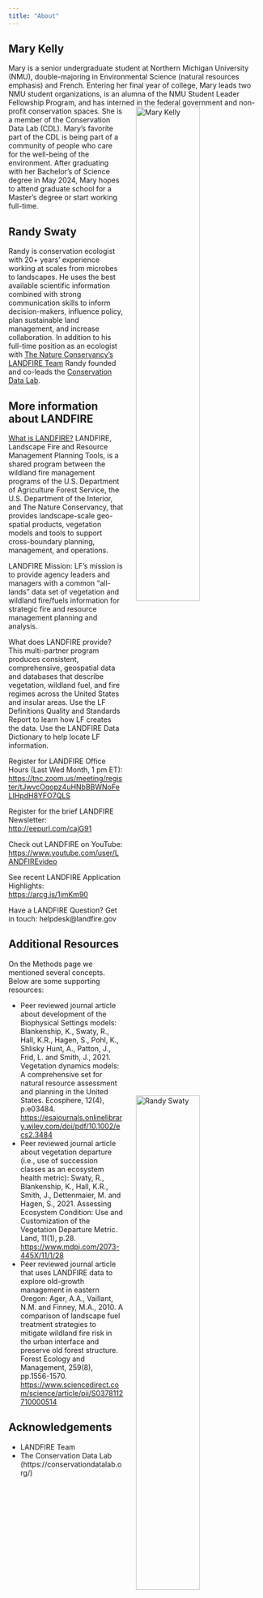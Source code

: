 ```yaml
---
title: "About"
---
```


## Mary Kelly
Mary is a senior undergraduate student at Northern Michigan University (NMU), double-majoring in Environmental Science (natural resources emphasis) and French. Entering her final year of college, Mary leads two NMU student organizations, is an alumna of the NMU Student Leader Fellowship Program, and has interned in the federal government and non-profit conservation spaces. ![Mary Kelly](assets/Mary_HeadshotF23_Horizontal.jpg){style="float:right; margin-left: 5%; fig-align:right; width:50%;" fig-alt="\""} She is a member of the Conservation Data Lab (CDL). Mary's favorite part of the CDL is being part of a community of people who care for the well-being of the environment. After graduating with her Bachelor's of Science degree in May 2024, Mary hopes to attend graduate school for a Master’s degree or start working full-time.


## Randy Swaty
Randy is conservation ecologist with 20+ years’ experience working at scales from microbes to landscapes.  He uses the best available scientific information combined with strong communication skills to inform decision-makers, influence policy, plan sustainable land management, and increase collaboration.  ![Randy Swaty](assets/Swaty.JPEG){style="float:right; margin-left: 5%; fig-align:right; width:50%;" fig-alt="\""} In addition to his full-time position as an ecologist with [The Nature Conservancy's LANDFIRE Team](https://storymaps.arcgis.com/stories/f37983671094430ebd23035596deccb6){target='blank'} Randy founded and co-leads the [Conservation Data Lab](https://conservationdatalab.org/){target='blank'}. 




## More information about LANDFIRE

[What is LANDFIRE?](https://pubs.usgs.gov/fs/2022/3034/fs20223034.pdf){target='blank'}  LANDFIRE, Landscape Fire and Resource Management Planning Tools, is a shared program between the wildland fire management programs of the U.S. Department of Agriculture Forest Service, the U.S. Department of the Interior, and The Nature Conservancy, that provides landscape-scale geo-spatial products, vegetation models and tools to support cross-boundary planning, management, and operations.  

 

LANDFIRE Mission: LF's mission is to provide agency leaders and managers with a common "all-lands" data set of vegetation and wildland fire/fuels information for strategic fire and resource management planning and analysis. 

 

What does LANDFIRE provide? This multi-partner program produces consistent, comprehensive, geospatial data and databases that describe vegetation, wildland fuel, and fire regimes across the United States and insular areas. Use the LF Definitions Quality and Standards Report to learn how LF creates the data. Use the LANDFIRE Data Dictionary to help locate LF information. 
 

Register for LANDFIRE Office Hours (Last Wed Month, 1 pm ET): 	[https://tnc.zoom.us/meeting/register/tJwvcOqopz4uHNbBBWNoFeLIHpdH8YFO7QLS](https://tnc.zoom.us/meeting/register/tJwvcOqopz4uHNbBBWNoFeLIHpdH8YFO7QLS){target='blank'} 

Register for the brief LANDFIRE Newsletter: [http://eepurl.com/cajG91](http://eepurl.com/cajG91){target='blank'} 

Check out LANDFIRE on YouTube: [https://www.youtube.com/user/LANDFIREvideo](https://www.youtube.com/user/LANDFIREvideo){target='blank'} 

See recent LANDFIRE Application Highlights: [https://arcg.is/1jmKm90](https://arcg.is/1jmKm90){target='blank'}


Have a LANDFIRE Question? Get in touch: helpdesk@landfire.gov  



## Additional Resources

On the Methods page we mentioned several concepts.  Below are some supporting resources:

* Peer reviewed journal article about development of the Biophysical Settings models: Blankenship, K., Swaty, R., Hall, K.R., Hagen, S., Pohl, K., Shlisky Hunt, A., Patton, J., Frid, L. and Smith, J., 2021. Vegetation dynamics models: A comprehensive set for natural resource assessment and planning in the United States. Ecosphere, 12(4), p.e03484. [https://esajournals.onlinelibrary.wiley.com/doi/pdf/10.1002/ecs2.3484](https://esajournals.onlinelibrary.wiley.com/doi/pdf/10.1002/ecs2.3484){target='blank'}
* Peer reviewed journal article about vegetation departure (i.e., use of succession classes as an ecosystem health metric): Swaty, R., Blankenship, K., Hall, K.R., Smith, J., Dettenmaier, M. and Hagen, S., 2021. Assessing Ecosystem Condition: Use and Customization of the Vegetation Departure Metric. Land, 11(1), p.28. [https://www.mdpi.com/2073-445X/11/1/28](https://www.mdpi.com/2073-445X/11/1/28){target='blank'}
* Peer reviewed journal article that uses LANDFIRE data to explore old-growth management in eastern Oregon: Ager, A.A., Vaillant, N.M. and Finney, M.A., 2010. A comparison of landscape fuel treatment strategies to mitigate wildland fire risk in the urban interface and preserve old forest structure. Forest Ecology and Management, 259(8), pp.1556-1570. [https://www.sciencedirect.com/science/article/pii/S0378112710000514](https://www.sciencedirect.com/science/article/pii/S0378112710000514){target='blank'}

## Acknowledgements

- LANDFIRE Team
- The Conservation Data Lab (https://conservationdatalab.org/)
